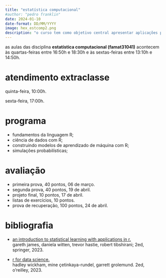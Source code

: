```yaml
---
title: "estatística computacional"
#author: "pedro franklin"
date: 2024-01-10
date-format: DD/MM/YYYY
image: hex_estcomp2.png
description: "o curso tem como objetivo central apresentar aplicações práticas de conceitos estatísticos e probabilísticos que são fundamentais para a ciência de dados e para o aprendizado de máquina."
---
```


as aulas das disciplina **estatística computacional (famat31041)** acontecem às quartas-feiras entre 16:50h e 18:30h e às sextas-feiras entre 13:10h e 14:50h.

# atendimento extraclasse

quinta-feira, 10:00h.

sexta-feira, 17:00h.

# programa

- fundamentos da linguagem R;
- ciência de dados com R;
- construindo modelos de aprendizado de máquina com R;
- simulações probabilísticas;

# avaliação

- primeira prova, 40 pontos, 06 de março.
- segunda prova, 40 pontos, 19 de abril.
- projeto final, 10 pontos, 17 de abril.
- listas de exercícios, 10 pontos.
- prova de recuperação, 100 pontos, 24 de abril.

# bibliografia

-   [an introduction to statistical learning with applications in r.](https://hastie.su.domains/ISLR2/ISLRv2_corrected_June_2023.pdf)<br />
gareth james, daniela witten, trevor hastie, robert tibshirani; 2ed, springer, 2023.

- [r for data science.](https://r4ds.hadley.nz/)<br />
hadley wickham, mine çetinkaya-rundel, garrett grolemund. 2ed, o'reilley, 2023.

